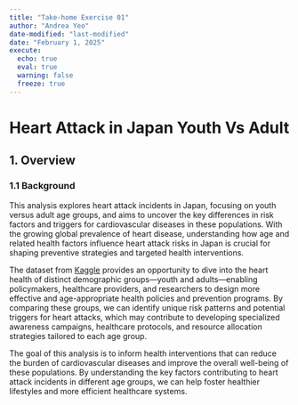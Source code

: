 ```yaml
---
title: "Take-home Exercise 01"
author: "Andrea Yeo"
date-modified: "last-modified"
date: "February 1, 2025"
execute:
  echo: true
  eval: true
  warning: false
  freeze: true
---
```


# Heart Attack in Japan Youth Vs Adult 

## 1. Overview

### 1.1 Background
This analysis explores heart attack incidents in Japan, focusing on youth versus adult age groups, and aims to uncover the key differences in risk factors and triggers for cardiovascular diseases in these populations. With the growing global prevalence of heart disease, understanding how age and related health factors influence heart attack risks in Japan is crucial for shaping preventive strategies and targeted health interventions.

The dataset from [Kaggle](https://www.kaggle.com/datasets/ashaychoudhary/heart-attack-in-japan-youth-vs-adult) provides an opportunity to dive into the heart health of distinct demographic groups—youth and adults—enabling policymakers, healthcare providers, and researchers to design more effective and age-appropriate health policies and prevention programs. By comparing these groups, we can identify unique risk patterns and potential triggers for heart attacks, which may contribute to developing specialized awareness campaigns, healthcare protocols, and resource allocation strategies tailored to each age group.

The goal of this analysis is to inform health interventions that can reduce the burden of cardiovascular diseases and improve the overall well-being of these populations. By understanding the key factors contributing to heart attack incidents in different age groups, we can help foster healthier lifestyles and more efficient healthcare systems.




